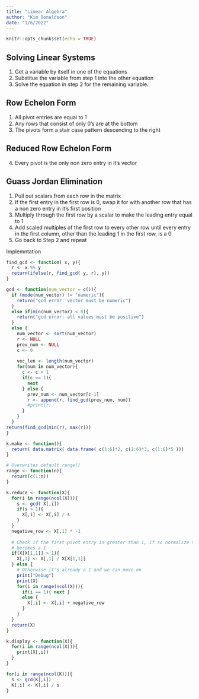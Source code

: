 ```yaml
---
title: "Linear Algebra"
author: "Kim Donaldson"
date: "1/6/2022"
---
```


```r
knitr::opts_chunk$set(echo = TRUE)
```

## Solving Linear Systems

1. Get a variable by itself in one of the equations
2. Substitue the variable from step 1 into the other equation
3. Solve the equation in step 2 for the remaining variable. 

## Row Echelon Form

1. All pivot entries are equal to 1
2. Any rows that consist of only 0's are at the bottom
3. The pivots form a stair case pattern descending to the right

## Reduced Row Echelon Form

4. Every pivot is the only non zero entry in it's vector

## Guass Jordan Elimination

1. Pull out scalars from each row in the matrix
2. If the first entry in the first row is 0, swap it for with another row that has a non zero entry in it's first position
3. Multiply through the first row by a scalar to make the leading entry equal to 1
4. Add scaled multiples of the first row to every other row until every entry in the first column, other than the leading 1 in the first row, is a 0
5. Go back to Step 2 and repeat

Implemntation 
```r
find_gcd <- function( x, y){
  r <- x %% y
  return(ifelse(r, find_gcd( y, r), y))
}

gcd <- function(num_vector = c()){
  if (mode(num_vector) != "numeric"){
    return("gcd error: vector must be numeric")
  }
  else if(min(num_vector) < 0){
    return("gcd error: all values must be positive")
  }
  else {
    num_vector <- sort(num_vector)
    r <- NULL
    prev_num <- NULL
    c <- 0
    
    vec_len <- length(num_vector)
    for(num in num_vector){
      c <- c + 1
      if(c == 1){
        next
      } else {
        prev_num <- num_vector[c-1]
        r <- append(r, find_gcd(prev_num, num))
        #print(r)
      }
    }
  }
return(find_gcd(min(r), max(r)))
}
```
```r

k.make <- function(){
  return( data.matrix( data.frame( c(1:6)*2, c(1:6)*3, c(1:6)*5 )))
}

# Overwrites default range() 
range <- function(n){
  return(c(1:n))
}

k.reduce <- function(X){
  for(i in range(ncol(X))){
    s <- gcd( X[,i])
    if(s > 1){
      X[,i] <- X[,i] / s
    }
  }
  negative_row <- X[,1] * -1
  
  # Check if the first pivot entry is greater than 1, if so normalize the first vecor such that the first entry 
  # becomes a 1
  if(X[X[1,1]] > 1){
    X[,1] <- X[,1] / X[X[1,1]]
  } else {
    # Otherwise it's already a 1 and we can move on
    print("Debug")
    print(X)
    for(i in range(ncol(X))){
      if(i == 1){ next }
      else {
        X[,i] <- X[,i] + negative_row
      }
    }
  }
  return(X)
}

k.display <- function(X){
  for(i in range(ncol(X))){
    print(X[,i])
  }
}


```

```r
for(i in range(ncol(K))){
  s <- gcd(K[,i])
  K[,i] <- K[,i] / s
}
```


